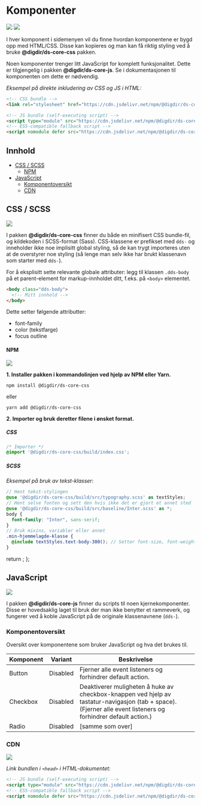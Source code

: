 
<Meta title="Komponenter/Kom i gang" />

# Komponenter

[![](https://img.shields.io/npm/v/@digdir/ds-core-css?label=@digdir/ds-core-css&color=0051be)](https://www.npmjs.com/package/@digdir/ds-core-css)
[![](https://img.shields.io/npm/v/@digdir/ds-core-js?label=@digdir/ds-core-js&color=0051be)](https://www.npmjs.com/package/@digdir/ds-core-js)

I hver komponent i sidemenyen vil du finne hvordan komponentene er bygd opp med HTML/CSS. Disse kan kopieres og man kan få riktig styling ved å bruke **@digdir/ds-core-css** pakken. 

Noen komponenter trenger litt JavaScript for komplett funksjonalitet. Dette er tilgjengelig i pakken **@digdir/ds-core-js**. Se i dokumentasjonen til komponenten om dette er nødvendig.

*Eksempel på direkte inkludering av CSS og JS i HTML:*

```html
<!-- CSS bundle -->
<link rel="stylesheet" href="https://cdn.jsdelivr.net/npm/@digdir/ds-core-css@1.0.3/build/index.css" integrity="sha512-Xh3c2/1ojGFr7MGchzlE14XNg1p8pf1iNUWVHVu9ceabMVHpHXaaJMrEvXmK9JoVTySeijfhXQt1F53CQ9XN/g==" crossorigin="anonymous">

<!-- JS bundle (self-executing script) -->
<script type="module" src="https://cdn.jsdelivr.net/npm/@digdir/ds-core-js@0.1.1/build/index.js" integrity="sha512-3Bd6k3gDs/yIlec7s6FJSZZpKwe5noPUzqG4G23uwLozlJO2HarT4xvnMBaembxoa/tbfRBLKnpN2Ag9oWM9AQ==" crossorigin="anonymous"></script>
<!-- ES5-compatible fallback script -->
<script nomodule defer src="https://cdn.jsdelivr.net/npm/@digdir/ds-core-js@0.1.1/build/index.iife.js" integrity="sha512-Jzk/oXlu3XLCrTYxORoLN58+0g/tz4axiHqKjnOHtkGp655T+DEZjtu6KNQpEQyH3RkfaZeNtSGQKipM3ph4XQ==" crossorigin="anonymous"></script>
```
## Innhold

- [CSS / SCSS](#css--scss)
  - [NPM](#npm)
- [JavaScript](#javascript)
  - [Komponentoversikt](#komponentoversikt)
  - [CDN](#cdn)

## CSS / SCSS

[![](https://img.shields.io/npm/v/@digdir/ds-core-css?label=latest%20release&color=0051be)](https://www.npmjs.com/package/@digdir/ds-core-css)

I pakken **@digdir/ds-core-css** finner du både en minifisert CSS bundle-fil, og kildekoden i SCSS-format (Sass). CSS-klassene er prefikset med `dds-` og inneholder ikke noe implisitt global styling, så de kan trygt importeres uten at de overstyrer noe styling (så lenge man selv ikke har brukt klassenavn som starter med `dds-`).

For å eksplisitt sette relevante globale attributer: legg til klassen `.dds-body` på et parent-element for markup-innholdet ditt, f.eks. på `<body>` elementet. 
```html
<body class="dds-body">
  <!-- Mitt innhold -->
</body>
```

Dette setter følgende attributter:
* font-family
* color (tekstfarge)
* focus outline


#### NPM

[![](https://img.shields.io/npm/dm/@digdir/ds-core-css.svg)](https://www.npmjs.com/package/@digdir/ds-core-css)

**1. Installer pakken i kommandolinjen ved hjelp av NPM eller Yarn.**

`npm install @digdir/ds-core-css`

eller

`yarn add @digdir/ds-core-css`

**2. Importer og bruk deretter filene i ønsket format.**
##### CSS

```css
/* Importer */
@import '@digdir/ds-core-css/build/index.css';
```

##### SCSS

*Eksempel på bruk av tekst-klasser:*

```scss
// Hent tekst-stylingen
@use '@digdir/ds-core-css/build/src/typography.scss' as textStyles;
// Hent selve fonten og sett den hvis ikke det er gjort et annet sted
@use '@digdir/ds-core-css/build/src/baseline/Inter.scss' as *;
body {
  font-family: "Inter", sans-serif;
}
// Bruk mixins, variabler eller annet
.min-hjemmelagde-klasse {
  @include textStyles.text-body-300(); // Setter font-size, font-weight, line-height
}
```

  return <SyntaxHighlighter/>;
};

## JavaScript

[![](https://img.shields.io/npm/v/@digdir/ds-core-js?label=latest%20release&color=0051be)](https://www.npmjs.com/package/@digdir/ds-core-js)

I pakken **@digdir/ds-core-js** finner du scripts til noen kjernekomponenter. Disse er hovedsaklig laget til bruk der man ikke benytter et rammeverk, og fungerer ved å koble JavaScript på de originale klassenavnene (`dds-`). 

### Komponentoversikt

Oversikt over komponentene som bruker JavaScript og hva det brukes til. 

Komponent | Variant | Beskrivelse
--- | --- | ---
Button | Disabled | Fjerner alle event listeners og forhindrer default action.
Checkbox | Disabled | Deaktiverer muligheten å huke av checkbox-knappen ved hjelp av tastatur-navigasjon (tab + space). (Fjerner alle event listeners og forhindrer default action.)
Radio | Disabled | [samme som over] 

### CDN 

[![](https://data.jsdelivr.com/v1/package/npm/@digdir/ds-core-js/badge)](https://www.jsdelivr.com/package/npm/@digdir/ds-core-js)

*Link bundlen i `<head>` i HTML-dokumentet:*

```html
<!-- JS bundle (self-executing script) -->
<script type="module" src="https://cdn.jsdelivr.net/npm/@digdir/ds-core-js@0.1.1/build/index.js" integrity="sha512-3Bd6k3gDs/yIlec7s6FJSZZpKwe5noPUzqG4G23uwLozlJO2HarT4xvnMBaembxoa/tbfRBLKnpN2Ag9oWM9AQ==" crossorigin="anonymous"></script>
<!-- ES5-compatible fallback script -->
<script nomodule defer src="https://cdn.jsdelivr.net/npm/@digdir/ds-core-js@0.1.1/build/index.iife.js" integrity="sha512-Jzk/oXlu3XLCrTYxORoLN58+0g/tz4axiHqKjnOHtkGp655T+DEZjtu6KNQpEQyH3RkfaZeNtSGQKipM3ph4XQ==" crossorigin="anonymous"></script>
```